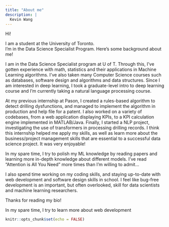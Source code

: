 ```yaml
---
title: "About me"
description: |
  Kevin Wang
---
```


Hi!

I am a student at the University of Toronto.<br>
I'm in the Data Science Specialist Program. Here's some background about me!

I am in the Data Science Specialist program at U of T. Through this, I've gotten experience with math, statistics and their applications in Machine Learning algorithms. I've also taken many Computer Science courses such as databases, software design and algorithms and data structures. Since I am interested in deep learning, I took a graduate-level intro to deep learning course and I'm currently taking a natural language processing course.

At my previous internship at Pason, I created a rules-based algorithm to detect drilling dysfunctions, and managed to implement the algorithm in production and help file for a patent. I also worked on a variety of codebases, from a web application displaying KPIs, to a KPI calculation engine implemented in MATLAB/Java. Finally, I started a NLP project, investigating the use of transformers in processing drilling records. I think this internship helped me apply my skills, as well as learn more about the business/project management skills that are essential to a successful data science project. It was very enjoyable!

In my spare time, I try to polish my ML knowledge by reading papers and learning more in-depth knowledge about different models. I've read "Attention is All You Need" more times than I'm willing to admit...

I also spend time working on my coding skills, and staying up-to-date with web development and software design skills in school. I feel like bug-free development is an important, but often overlooked, skill for data scientists and machine learning researchers.

Thanks for reading my bio!

In my spare time, I try to learn more about web development

```r
knitr::opts_chunk$set(echo = FALSE)
```

